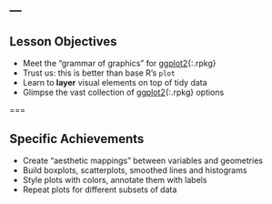 ---
---

## Lesson Objectives

- Meet the "grammar of graphics" for [ggplot2](){:.rpkg}
- Trust us: this is better than base R's `plot`
- Learn to **layer** visual elements on top of tidy data
- Glimpse the vast collection of [ggplot2](){:.rpkg} options

===

## Specific Achievements

- Create "aesthetic mappings" between variables and geometries
- Build boxplots, scatterplots, smoothed lines and histograms
- Style plots with colors, annotate them with labels
- Repeat plots for different subsets of data
